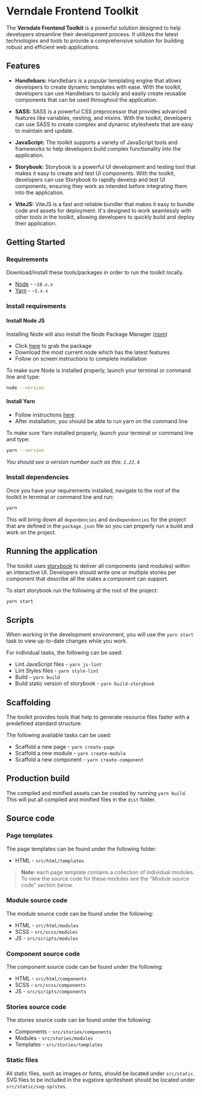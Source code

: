 
<Meta title="Introduction" />

<style>
  {`
    strong {
      font-weight: bold;
    }
  `}
</style>

# Verndale Frontend Toolkit

The **Verndale Frontend Toolkit** is a powerful solution designed to help developers streamline their
development process. It utilizes the latest technologies and tools to provide a comprehensive solution
for building robust and efficient web applications.

## Features

- **Handlebars:** Handlebars is a popular templating engine that allows developers to create dynamic
  templates with ease. With the toolkit, developers can use Handlebars to quickly and easily create reusable
  components that can be used throughout the application.

- **SASS:** SASS is a powerful CSS preprocessor that provides advanced features like variables, nesting,
  and mixins. With the toolkit, developers can use SASS to create complex and dynamic stylesheets that are
  easy to maintain and update.
- **JavaScript:** The toolkit supports a variety of JavaScript tools and frameworks to help developers build
  complex functionality into the application.
- **Storybook:** Storybook is a powerful UI development and testing tool that makes it easy to create and
  test UI components. With the toolkit, developers can use Storybook to rapidly develop and test UI components,
  ensuring they work as intended before integrating them into the application.
- **ViteJS:** ViteJS is a fast and reliable bundler that makes it easy to bundle code and assets for deployment.
  It's designed to work seamlessly with other tools in the toolkit, allowing developers to quickly build and deploy
  their application.

## Getting Started

### Requirements

Download/install these tools/packages in order to run the toolkit locally.

- [Node][node-url] - `~18.x.x`
- [Yarn][yarn-url] - `~1.x.x`

### Install requirements

#### Install Node JS

Installing Node will also install the Node Package Manager ([npm][npm-url])

- Click [here][node-url] to grab the package
- Download the most current node which has the latest features
- Follow on screen instructions to complete installation

To make sure Node is installed properly, launch your terminal or command line and type:

```sh
node --version
```

#### Install Yarn

- Follow instructions [here][yarn-url]
- After installation, you should be able to run yarn on the command line

To make sure Yarn installed properly, launch your terminal or command line and type:

```sh
yarn --version
```

_You should see a version number such as this: `1.22.4`_

### Install dependencies

Once you have your requirements installed, navigate to the root of the toolkit in terminal or command line and run:

```sh
yarn
```

This will bring down all `dependencies` and `devDependencies` for the project that are defined in the `package.json` file so you can properly run a build and work on the project.

## Running the application

The toolkit uses [storybook](https://storybook.js.org/) to deliver all components (and modules) within an interactive UI. Developers should write one or multiple stories per component that describe all the states a component can support.

To start storybook run the following at the root of the project:

```sh
yarn start
```

## Scripts

When working in the development environment, you will use the `yarn start` task to view up-to-date changes while you work.

For individual tasks, the following can be used:

- Lint JavaScript files - `yarn js-lint`
- Lint Styles files - `yarn style-lint`
- Build - `yarn build`
- Build static version of storybook - `yarn build-storybook`

## Scaffolding

The toolkit provides tools that help to generate resource files faster with a predefined standard structure.

The following available tasks can be used:

- Scaffold a new page - `yarn create-page`
- Scaffold a new module - `yarn create-module`
- Scaffold a new component - `yarn create-component`

## Production build

The compiled and minified assets can be created by running `yarn build`. This will put all compiled and minified
files in the `dist` folder.

## Source code

### Page templates

The page templates can be found under the following folder:

- HTML - `src/html/templates`

> **Note:** each page template contains a collection of individual modules.
> To view the source code for these modules see the "Module source code" section below.

### Module source code

The module source code can be found under the following:

- HTML - `src/html/modules`
- SCSS - `src/scss/modules`
- JS - `src/scripts/modules`

### Component source code

The component source code can be found under the following:

- HTML - `src/html/components`
- SCSS - `src/scss/components`
- JS - `src/scripts/components`

### Stories source code

The stories source code can be found under the following:

- Components - `src/stories/components`
- Modules - `src/stories/modules`
- Templates - `src/stories/templates`

[node-url]: https://nodejs.org/en/
[yarn-url]: https://classic.yarnpkg.com/en/docs/install/#mac-stable
[npm-url]: https://www.npmjs.com/
[verndale-logo]: src/images/logo-verndale.png?raw=true 'Verndale'
[npm-image]: https://img.shields.io/npm/v/npm.svg

### Static files

All static files, such as images or fonts, should be located under `src/static`. SVG files to be included in the svgstore spritesheet should be located under `src/static/svg-sprites`.
